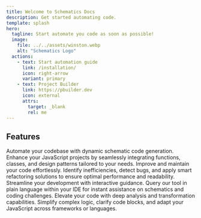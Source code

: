 ```yaml
---
title: Welcome to Schematics Docs
description: Get started automating code.
template: splash
hero:
  tagline: Start automate you code as soon as possible!
  image:
    file: ../../assets/winston.webp
    alt: "Schematics Logo"
  actions:
    - text: Start automation guide
      link: /installation/
      icon: right-arrow
      variant: primary
    - text: Project Builder
      link: https://pbuilder.dev
      icon: external
      attrs:
        target: _blank
        rel: me
---
```



## Features
<CardGrid stagger>
    <Card title="Schematic Code Generation" icon="pencil">
        Automate your codebase with dynamic schematic code generation. 
        Enhance your JavaScript projects by seamlessly integrating functions, classes, 
        and design patterns tailored to your needs.
    </Card>
    <Card title="Code Optimization & Refactoring" icon="magnifier">
        Improve and maintain your code effortlessly. Identify inefficiencies, detect bugs, 
        and apply smart refactoring solutions to ensure optimal performance and readability.
    </Card>
    <Card title="Interactive Schematic Guidance" icon="rocket">
        Streamline your development with interactive guidance. Query our tool in plain 
        language within your IDE for instant assistance on schematics and coding challenges.
    </Card>
    <Card title="Code Analysis & Transformation" icon="setting">
        Elevate your code with deep analysis and transformation capabilities. 
        Simplify complex logic, clarify code blocks, and adapt your JavaScript across frameworks or languages.
    </Card>
</CardGrid>

